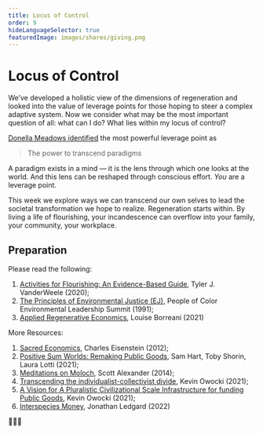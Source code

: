 ```yaml
---
title: Locus of Control
order: 9
hideLanguageSelector: true
featuredImage: images/shares/giving.png
---
```


# Locus of Control

We’ve developed a holistic view of the dimensions of regeneration and looked into the value of leverage points for those hoping to steer a complex adaptive system. Now we consider what may be the most important question of all: what can I do? What lies within my locus of control? 

[Donella Meadows identified](https://donellameadows.org/archives/leverage-points-places-to-intervene-in-a-system/) the most powerful leverage point as

> The power to transcend paradigms

A paradigm exists in a mind — it is the lens through which one looks at the world. And this lens can be reshaped through conscious effort. *You* are a leverage point. 

This week we explore ways we can transcend our own selves to lead the societal transformation we hope to realize. Regeneration starts within. By living a life of flourishing, your incandescence can overflow into your family, your community, your workplace.

## Preparation

Please read the following:

1. [Activities for Flourishing: An Evidence-Based Guide](https://hfh.fas.harvard.edu/files/pik/files/activitiesforflourishing_jppw.pdf), Tyler J. VanderWeele (2020);
2. [The Principles of Environmental Justice (EJ)](http://www.ejnet.org/ej/principles.pdf), People of Color Environmental Leadership Summit (1991);
3. [Applied Regenerative Economics](https://blog.curvelabs.eu/applied-regenerative-economics-2219d2e1087b), Louise Borreani (2021)

More Resources:

1. [Sacred Economics](https://sacred-economics.com/read-online/), Charles Eisenstein (2012);
2. [Positive Sum Worlds: Remaking Public Goods](https://otherinter.net/research/positive-sum-worlds/), Sam Hart, Toby Shorin, Laura Lotti (2021);
3. [Meditations on Moloch](https://slatestarcodex.com/2014/07/30/meditations-on-moloch/), Scott Alexander (2014);
4. [Transcending the individualist-collectivist divide](https://twitter.com/owocki/status/1458541350211575808?s=20&t=ceWwd02ZapFexX0Yoat0Gw), Kevin Owocki (2021);
4. [A Vision for A Pluralistic Civilizational Scale Infrastructure for funding Public Goods](https://gov.gitcoin.co/t/a-vision-for-a-pluralistic-civilizational-scale-infrastructure-for-funding-public-goods/9503), Kevin Owocki (2021);
5. [Interspecies Money](https://www.brookings.edu/wp-content/uploads/2021/12/Chapter-Five_Breakthrough.pdf), Jonathan Ledgard (2022)

🙏🌱💚
